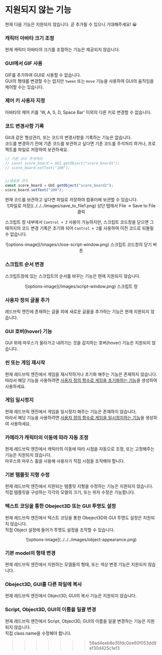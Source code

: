 
# 지원되지 않는 기능

현재 다음 기능은 지원되지 않습니다. 곧 추가될 수 있으니 기대해주세요! 😀

<Steps>

### 캐릭터 아바타 크기 조정

현재 캐릭터 아바타의 크기를 조절하는 기능은 제공되지 않습니다.

### GUI에서 GIF 사용

GIF를 추가하여 GUI로 사용할 수 없습니다.  
GUI의 형태를 변경할 수는 없지만 `tween` 또는 `move` 기능을 사용하여 GUI의 움직임을 제어할 수는 있습니다.

### 제어 키 사용자 지정

아바타의 제어 키를 'W, A, S, D, Space Bar' 이외의 다른 키로 변경할 수 없습니다.

### 코드 변경사항 기록

Git과 같은 형상관리, 또는 코드의 변경사항을 기록하는 기능은 없습니다.  
코드를 변경하기 전에 기존 코드를 보관하고 싶다면 기존 코드를 주석처리 하거나, 프로젝트를 파일로 저장하여 보관하세요.

```js showLineNumbers filename="기존 코드를 주석처리 하고 새로운 코드를 추가할 수 있습니다."
// 기존 코드 주석처리
// const score_board = GUI.getObject("score_board1");
// score_board.setText("100");


//새로운 코드
const score_board = GUI.getObject("score_board2");
score_board.setText("200");
```

<Callout type="info">
  현재 코드를 보관하고 싶다면 파일로 저장하여 컴퓨터에 보관할 수 있습니다.
  <br />
  <center>![파일로 저장](../../../images/save_to_file1.png) 상단 탭에서 File -> Save to File 클릭</center>
</Callout>

스크립트 창 내부에서 `Control + Z` 사용이 가능하지만, 스크립트 코드창을 닫으면 그때까지의 코드 변경 기록은 초기화 되어 `Control + Z`를 사용하여 이전 코드로 되돌릴 수 없습니다.  

<Callout type="info">
  <center>![options-image](/images/close-script-window.png) 스크립트 코드창의 닫기 버튼</center>
</Callout>

### 스크립트 순서 변경

스크립트창에 있는 스크립트의 순서를 바꾸는 기능은 현재 지원되지 않습니다. 

<Callout type="info">
  <center>![options-image](/images/script-window.png) 스크립트 창</center>
</Callout>

### 사용자 정의 글꼴 추가

레드브릭 엔진에 존재하는 글꼴 외에 새로운 글꼴을 추가하는 기능은 현재 지원되지 않습니다.

### GUI 호버(hover) 기능

GUI 위에 마우스가 올라가고 내려가는 것을 감지하는 호버(hover) 기능은 지원되지 않습니다.

### 씬 또는 게임 재시작

현재 레드브릭 엔진에서 게임을 재시작하거나 초기화 해주는 기능은 존재하지 않습니다.  
따라서 해당 기능을 사용하려면 [사용자 정의 함수로 게임을 초기화하는 기능](../snippet/create-functionality-reset-game.mdx)을 생성하여 사용하세요.

### 게임 일시정지

현재 레드브릭 엔진에서 게임을 일시정지 해주는 기능은 존재하지 않습니다.  
따라서 해당 기능을 사용하려면 [사용자 정의 함수로 게임을 일시정지하는 기능](../snippet/create-functionality-pause-game.mdx)을 생성하여 사용하세요.

### 카메라가 캐릭터의 이동에 따라 자동 조정

현재 레드브릭 엔진에서 캐릭터의 이동에 따라 시점을 자동으로 조정, 또는 고정해주는 기능은 지원되지 않습니다.  
마우스와 마우스 휠을 사용해 사용자가 직접 시점을 조작해야 합니다.

### 기본 템플릿 지형 수정

현재 레드브릭 엔진에서 지원되는 템플릿 지형을 수정하는 기능은 지원되지 않습니다.  
직접 템플릿을 구성하는 각각의 모델의 크기, 또는 위치 수정은 가능합니다.

### 텍스트 코딩을 통한 Obeject3D 또는 GUI 투명도 설정

현재 레드브릭 엔진에서 텍스트 코딩을 통한 Obeject3D와 GUI 투명도 설정은 지원되지 않습니다.  
직접 Object 설정에 들어가 투명도 설정을 조작할 수 있습니다.

<Callout type="info">
<center>![options-image](../../../images/object-appearance.png) </center>
</Callout>

### 기본 model의 형태 변경

현재 레드브릭 엔진에서 지원하는 모델들의 형태, 또는 색상 변경 기능은 지원되지 않습니다.

### Obeject3D, GUI를 다른 파일에 복사 

현재 레드브릭 엔진에서 Object3D, GUI의 복사 기능은 지원되지 않습니다.

### Script, Object3D, GUI의 이름을 일괄 변경

현재 레드브릭 엔진에서 Script, Object3D, GUI의 이름을 일괄 변경하는 기능은 지원되지 않습니다.  
직접 class.name을 수정해야 합니다.

>>>>>>> 58ad4eeb8e35fdc0ee60f053dd9ef30d425c1ef3
</Steps>
